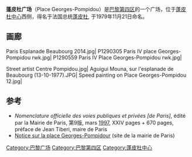 {{Paris_streetbox
| arr_num=4 
| streetname=蓬皮杜广场 
| x=48.860734
| y=2.351659
| paris_map=[[Image:paris_plan_wee_green_jms.jpg|Image:paris plan wee green jms.jpg]] 
| arr1=第四区
| quarter=Arsenal. Saint-Gervais.
| begins=
| ends=
| length=170
| width=65
| creation=
| denomination=1979年11月21日<ref>L’édition de mars 1997 de la ''Nomenclature officielle des voies'' indique bien '''déc. mun.''' et non '''arr. mun.'''.</ref>
| area_map=
| caption=
}}
'''蓬皮杜广场'''（Place Georges-Pompidou）是[[巴黎第四区|巴黎第四区]]的一个广场，位于[[蓬皮杜中心|蓬皮杜中心]]西侧，得名于法国总统[[蓬皮杜|蓬皮杜]], 于1979年11月21日命名。 

==画廊==
<gallery mode="packed" caption="" heights="160">
Paris Esplanade Beaubourg 2014.jpg|
P1290305 Paris IV place Georges-Pompidou rwk.jpg|
P1290559 Paris IV Place Georges-Pompidou rwk.jpg|
</gallery>

<gallery mode="packed" caption="" heights="160">
Street artist Centre Pompidou.jpg|
Aguigui Mouna, sur l'esplanade de Beaubourg (13-10-1977).JPG|
Speed painting on Place Georges-Pompidou 12.jpg|
</gallery>

== 参考 ==
<references/>
* ''Nomenclature officielle des voies publiques et privées [de Paris]'', édité par la Mairie de Paris, 第9版, mars [[1997|1997]], XXIV pages + 670 pages, préface de Jean Tiberi, maire de Paris {{ISBN|2-9511599-0-0}}
* [http://www.v2asp.paris.fr/commun/v2asp/v2/nomenclature_voies/Voieactu/4099.nom.htm Notice sur la place Georges-Pompidour] {{Wayback|url=http://www.v2asp.paris.fr/commun/v2asp/v2/nomenclature_voies/Voieactu/4099.nom.htm |date=20170910234434 }} (site de la mairie de Paris)

[[Category:巴黎广场|Category:巴黎广场]]
[[Category:巴黎第四区|Category:巴黎第四区]]
[[Category:蓬皮杜中心|Category:蓬皮杜中心]]